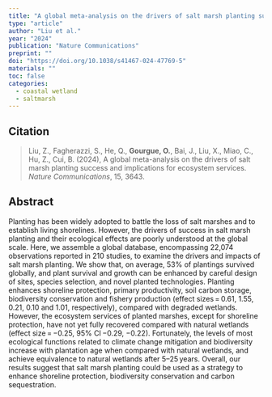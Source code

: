 ```yaml
---
title: "A global meta-analysis on the drivers of salt marsh planting success and implications for ecosystem services"
type: "article"
author: "Liu et al."
year: "2024"
publication: "Nature Communications"
preprint: ""
doi: "https://doi.org/10.1038/s41467-024-47769-5"
materials: ""
toc: false
categories:
  - coastal wetland
  - saltmarsh
---
```


## Citation

> Liu, Z., Fagherazzi, S., He, Q., **Gourgue, O.**, Bai, J., Liu, X., Miao, C., Hu, Z., Cui, B. (2024), A global meta-analysis on the drivers of salt marsh planting success and implications for ecosystem services. *Nature Communications*, 15, 3643.

## Abstract

Planting has been widely adopted to battle the loss of salt marshes and to establish living shorelines. However, the drivers of success in salt marsh planting and their ecological effects are poorly understood at the global scale. Here, we assemble a global database, encompassing 22,074 observations reported in 210 studies, to examine the drivers and impacts of salt marsh planting. We show that, on average, 53% of plantings survived globally, and plant survival and growth can be enhanced by careful design of sites, species selection, and novel planted technologies. Planting enhances shoreline protection, primary productivity, soil carbon storage, biodiversity conservation and fishery production (effect sizes = 0.61, 1.55, 0.21, 0.10 and 1.01, respectively), compared with degraded wetlands. However, the ecosystem services of planted marshes, except for shoreline protection, have not yet fully recovered compared with natural wetlands (effect size = −0.25, 95% CI −0.29, −0.22). Fortunately, the levels of most ecological functions related to climate change mitigation and biodiversity increase with plantation age when compared with natural wetlands, and achieve equivalence to natural wetlands after 5–25 years. Overall, our results suggest that salt marsh planting could be used as a strategy to enhance shoreline protection, biodiversity conservation and carbon sequestration.